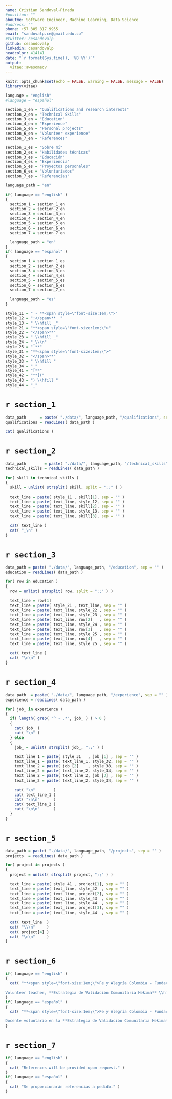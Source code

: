 ```yaml
---
name: Cristian Sandoval-Pineda
#position: ""
aboutme: Software Engineer, Machine Learning, Data Science
#address: ""
phone: +57 305 817 9955
email: "sandovalp.ce@gmail.edu.co"
#twitter: cesandovalp
github: cesandovalp
linkedin: cesandovalp
headcolor: 414141
date: "`r format(Sys.time(), '%B %Y')`"
output: 
  vitae::awesomecv
---
```


```r

knitr::opts_chunk$set(echo = FALSE, warning = FALSE, message = FALSE)
library(vitae)

language = "english"
#language = "español"

section_1_en = "Qualifications and research interests"
section_2_en = "Technical Skills"
section_3_en = "Education"
section_4_en = "Experience"
section_5_en = "Personal projects"
section_6_en = "Volunteer experience"
section_7_en = "References"

section_1_es = "Sobre mí"
section_2_es = "Habilidades técnicas"
section_3_es = "Educación"
section_4_es = "Experiencia"
section_5_es = "Proyectos personales"
section_6_es = "Voluntariados"
section_7_es = "Referencias"

language_path = "en"

if( language == "english" )
{
  section_1 = section_1_en
  section_2 = section_2_en
  section_3 = section_3_en
  section_4 = section_4_en
  section_5 = section_5_en
  section_6 = section_6_en
  section_7 = section_7_en

  language_path = "en"
}
if( language == "español" )
{
  section_1 = section_1_es
  section_2 = section_2_es
  section_3 = section_3_es
  section_4 = section_4_es
  section_5 = section_5_es
  section_6 = section_6_es
  section_7 = section_7_es
  
  language_path = "es"
}

style_11 = " - **<span style=\"font-size:1em;\">"
style_12 = ":</span>**  "
style_13 = " \\hfill _"
style_21 = "**<span style=\"font-size:1em;\">"
style_22 = "</span>**"
style_23 = " \\hfill _"
style_24 = "_\\\n"
style_25 = " **"
style_31 = "**<span style=\"font-size:1em;\">"
style_32 = "</span>**"
style_33 = " \\hfill "
style_34 = "_"
style_41 = "[**"
style_42 = "**]("
style_43 = ") \\hfill "
style_44 = "_"

```

# `r section_1`

```r

data_path      = paste( "./data/", language_path, "/qualifications", sep = "" )
qualifications = readLines( data_path )

cat( qualifications )

```

# `r section_2`

```r

data_path        = paste( "./data/", language_path, "/technical_skills", sep = "" )
technical_skills = readLines( data_path )

for( skill in technical_skills )
{
  skill = unlist( strsplit( skill, split = ";;" ) )
  
  text_line = paste( style_11 , skill[1], sep = "" )
  text_line = paste( text_line, style_12, sep = "" )
  text_line = paste( text_line, skill[2], sep = "" )
  text_line = paste( text_line, style_13, sep = "" )
  text_line = paste( text_line, skill[3], sep = "" )
  
  cat( text_line )
  cat( "_\n" )
}

```


# `r section_3`

```r

data_path = paste( "./data/", language_path, "/education", sep = "" )
education = readLines( data_path )

for( row in education )
{
  row = unlist( strsplit( row, split = ";;" ) )
  
  text_line = row[1]
  text_line = paste( style_21 , text_line, sep = "" )
  text_line = paste( text_line, style_22 , sep = "" )
  text_line = paste( text_line, style_23 , sep = "" )
  text_line = paste( text_line, row[2]   , sep = "" )
  text_line = paste( text_line, style_24 , sep = "" )
  text_line = paste( text_line, row[3]   , sep = "" )
  text_line = paste( text_line, style_25 , sep = "" )
  text_line = paste( text_line, row[4]   , sep = "" )
  text_line = paste( text_line, style_25 , sep = "" )
  
  cat( text_line )
  cat( "\n\n" )
}

```


# `r section_4`

```r

data_path  = paste( "./data/", language_path, "/experience", sep = "" )
experience = readLines( data_path )

for( job_ in experience )
{
  if( length( grep( "^ - .*", job_ ) ) > 0 )
  {
    cat( job_ )
    cat( "\n" )
  } else
  {
    job_ = unlist( strsplit( job_, ";;" ) )

    text_line_1 = paste( style_31   , job_[1] , sep = "" )
    text_line_1 = paste( text_line_1, style_32, sep = "" )
    text_line_2 = paste( job_[2]    , style_33, sep = "" )
    text_line_2 = paste( text_line_2, style_34, sep = "" )
    text_line_2 = paste( text_line_2, job_[3] , sep = "" )
    text_line_2 = paste( text_line_2, style_34, sep = "" )
    
    cat( "\n"        )
    cat( text_line_1 )
    cat( "\n\n"      )
    cat( text_line_2 )
    cat( "\n\n"      )
  }
}

```

# `r section_5`

```r

data_path = paste( "./data/", language_path, "/projects", sep = "" )
projects  = readLines( data_path )

for( project in projects )
{
  project = unlist( strsplit( project, ";;" ) )
  
  text_line = paste( style_41 , project[1], sep = "" )
  text_line = paste( text_line, style_42  , sep = "" )
  text_line = paste( text_line, project[2], sep = "" )
  text_line = paste( text_line, style_43  , sep = "" )
  text_line = paste( text_line, style_44  , sep = "" )
  text_line = paste( text_line, project[3], sep = "" )
  text_line = paste( text_line, style_44  , sep = "" )
  
  cat( text_line  )
  cat( "\\\n"     )
  cat( project[4] )
  cat( "\n\n"     )
}

```

# `r section_6`
```r

if( language == "english" )
{
  cat( "**<span style=\"font-size:1em;\">Fe y Alegría Colombia - Fundación Mamá Sara</span>**

Volunteer teacher, **Estrategia de Validación Comunitaria Hekima** \\hfill _2018_" )
}
if( language == "español" )
{
  cat( "**<span style=\"font-size:1em;\">Fe y Alegría Colombia - Fundación Mamá Sara</span>**

Docente voluntario en la **Estrategia de Validación Comunitaria Hekima** \\hfill _2018_" )
}

```

# `r section_7`
```r

if( language == "english" )
{
  cat( "References will be provided upon request." )
}
if( language == "español" )
{
  cat( "Se proporcionarán referencias a pedido." )
}

```
